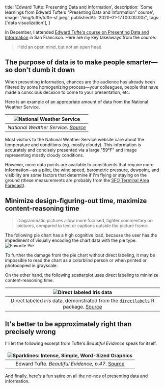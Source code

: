   title: 'Edward Tufte: Presenting Data and Information',
  description: 'Some learnings from Edward Tufte\'s "Presenting Data and Information" course',
  image: '/img/tufte/tufte-sf.jpeg',
  publishedAt: '2020-01-17T00:00:00Z',
  tags: ['data visualization'],
}

In December, I attended [Edward Tufte's course on Presenting Data and Information](https://www.edwardtufte.com/tufte/courses) in San Francisco. Here are my key takeaways from the course.

<Blockquote
  name="Edward Tufte"
>
  Hold an open mind, but not an open head.
</Blockquote>

## The purpose of data is to make people smarter&mdash; so don't dumb it down
When presenting information, chances are the audience has already been filtered by some homogenizing process&mdash;your colleagues, people that have made a conscious decision to come to your presentation, etc.

Here is an example of an appropriate amount of data from the National Weather Service.

| ![National Weather Service](/img/tufte/weather.png "National Weather Service") |
| :--: |
| _National Weather Service. [Source](https://forecast.weather.gov/MapClick.php?lat=37.796&lon=-122.4206)_ |

Most visitors to the National Weather Service website care about the temperature and conditions (eg. mostly cloudy). This information is accurately and concisely presented via a large "59&deg;F" and image representing mostly cloudy conditions.

However, more data points are available to constituents that require more information&mdash;as a pilot, the wind speed, barometric pressure, dewpoint, and visibility are some factors that determine if I'm flying or staying on the ground (these measurements are probably from the [SFO Terminal Area Forecast](https://aviationweather.gov/taf/board?ids=KSFO&format=expanded)).


## Minimize design-figuring-out time, maximize content-reasoning time
<Blockquote
  name="Edward Tufte"
  citationLink="https://www.edwardtufte.com/bboard/q-and-a-fetch-msg?msg_id=0001V7">
  Diagrammatic pictures allow more focused, tighter commentary on pictures, compared to text or captions outside the picture frame.
</Blockquote>

The following pie chart has a high cognitive load, because the user has the impediment of visually encoding the chart data with the pie type.
![Favorite Pie](/img/tufte/pies.png "Favorite Pie")

To further the damage from the pie chart without direct labeling, it may be impossible to read the chart as a colorblind person or when printed or photocopied in grayscale.

On the other hand, the following scatterplot uses direct labeling to minimize content-reasoning time.

| ![Direct labeled Iris data](/img/tufte/iris-scatter.png "Direct labeled Iris data") |
| :--: |
| Direct labeled _Iris_ data, demonstrated from the [`directlabels`](https://tdhock.github.io/directlabels/) R package. [Source](https://tdhock.github.io/directlabels/) |


## It's better to be approximately right than precisely wrong
I'll let the following excerpt from Tufte's <i>Beautiful Evidence</i> speak for itself.

| ![Sparklines: Intense, Simple, Word-Sized Graphics](/img/tufte/sparklines.jpg "Sparklines: Intense, Simple, Word-Sized Graphics") |
| :--: |
| Edward Tufte. _Beautiful Evidence, p.47_. [Source](https://www.edwardtufte.com/bboard/q-and-a-fetch-msg?msg_id=0001OR) |

And finally, here's a fun satire on all the no-nos of presenting data and information.
<VideoContainer
  src="https://www.youtube-nocookie.com/embed/fP-7rhb-qMg"
  title="Viz-O-Matic"
/>
